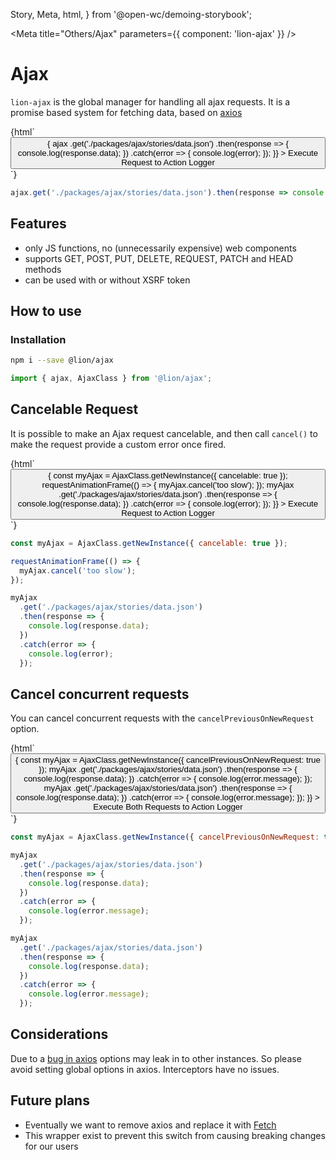   Story,
  Meta,
  html,
} from '@open-wc/demoing-storybook';


<Meta title="Others/Ajax" parameters={{ component: 'lion-ajax' }} />

# Ajax

`lion-ajax` is the global manager for handling all ajax requests.
It is a promise based system for fetching data, based on <a href="https://github.com/axios/axios" target="_blank">
axios</a>

<Story name="Default">
  {html`
    <button
      @click=${() => {
        ajax
          .get('./packages/ajax/stories/data.json')
          .then(response => {
            console.log(response.data);
          })
          .catch(error => {
            console.log(error);
          });
      }}
    >
      Execute Request to Action Logger
    </button>
  `}
</Story>

```js
ajax.get('./packages/ajax/stories/data.json').then(response => console.log(response.data));
```

## Features

- only JS functions, no (unnecessarily expensive) web components
- supports GET, POST, PUT, DELETE, REQUEST, PATCH and HEAD methods
- can be used with or without XSRF token

## How to use

### Installation

```sh
npm i --save @lion/ajax
```

```js
import { ajax, AjaxClass } from '@lion/ajax';
```

## Cancelable Request

It is possible to make an Ajax request cancelable, and then call `cancel()` to make the request provide a custom error once fired.

<Story name="Cancelable">
  {html`
    <button
      @click=${() => {
        const myAjax = AjaxClass.getNewInstance({ cancelable: true });
        requestAnimationFrame(() => {
          myAjax.cancel('too slow');
        });
        myAjax
          .get('./packages/ajax/stories/data.json')
          .then(response => {
            console.log(response.data);
          })
          .catch(error => {
            console.log(error);
          });
      }}
    >
      Execute Request to Action Logger
    </button>
  `}
</Story>

```js
const myAjax = AjaxClass.getNewInstance({ cancelable: true });

requestAnimationFrame(() => {
  myAjax.cancel('too slow');
});

myAjax
  .get('./packages/ajax/stories/data.json')
  .then(response => {
    console.log(response.data);
  })
  .catch(error => {
    console.log(error);
  });
```

## Cancel concurrent requests

You can cancel concurrent requests with the `cancelPreviousOnNewRequest` option.

<Story name="Cancel Previous on New Request">
  {html`
    <button
      @click=${() => {
        const myAjax = AjaxClass.getNewInstance({ cancelPreviousOnNewRequest: true });
        myAjax
          .get('./packages/ajax/stories/data.json')
          .then(response => {
            console.log(response.data);
          })
          .catch(error => {
            console.log(error.message);
          });
        myAjax
          .get('./packages/ajax/stories/data.json')
          .then(response => {
            console.log(response.data);
          })
          .catch(error => {
            console.log(error.message);
          });
      }}
    >
      Execute Both Requests to Action Logger
    </button>
  `}
</Story>

```js
const myAjax = AjaxClass.getNewInstance({ cancelPreviousOnNewRequest: true });

myAjax
  .get('./packages/ajax/stories/data.json')
  .then(response => {
    console.log(response.data);
  })
  .catch(error => {
    console.log(error.message);
  });

myAjax
  .get('./packages/ajax/stories/data.json')
  .then(response => {
    console.log(response.data);
  })
  .catch(error => {
    console.log(error.message);
  });
```

## Considerations

Due to a <a href="https://github.com/axios/axios/issues/385" target="_blank"> bug in axios</a> options may leak in to other instances.
So please avoid setting global options in axios. Interceptors have no issues.

## Future plans

- Eventually we want to remove axios and replace it with <a href="https://developer.mozilla.org/en-US/docs/Web/API/Fetch_API" target="_blank">
Fetch</a>
- This wrapper exist to prevent this switch from causing breaking changes for our users
